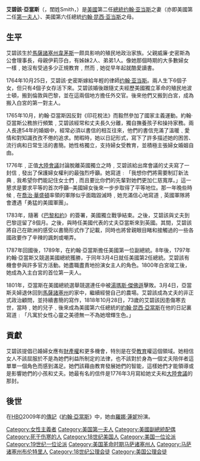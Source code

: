 {{Unreferenced|time=2020-11-09T14:28:29+00:00}}
{{NoteTA
|G1=Country
|G2=People
}}
{{Infobox Officeholder 
|name                = 艾碧該·亞當斯
|original_name      = Abigail Adams
|image name          = Abigail Adams (Stuart).jpg
|imagesize           = 250px
|order = 2
|office              = 美國第一夫人
|term_start          = 1797年3月4日
|term_end            = 1801年3月4日
|president           = [[约翰·亚当斯|约翰·亚当斯]]
|predecessor         = [[马莎·华盛顿|马莎·华盛顿]] 
|successor = {{link-en|Martha Jefferson Randolph|Martha Jefferson Randolph}}
|birth_date          = {{birth date|1744|11|11}} 
|birth_place         = {{link-en|Weymouth|Weymouth}}, [[马萨诸塞湾省|马萨诸塞湾省]]
|birthname           = Abigail Smith
|death_date          = {{death date and age|1818|10|28|1744|11|11}} 
|death_place         = {{USA}}[[麻薩諸塞州|麻薩諸塞州]][[昆西_(馬薩諸塞州)|昆西]]
|spouse              = [[约翰·亚当斯|约翰·亚当斯]]
| children= Abigail "Nabby"、[[约翰·昆西·亚当斯|约翰·昆西]]、Susanna、Charles、Thomas Boylston及Elizabeth（死產）
|relations           =
|alma_mater          = 
|occupation          =
|religion            = [[公理会|公理会]]
| signature = Abigail Adams signature.svg 
|footnotes           =
}}
'''艾碧該·亞當斯'''（{{lang-en|Abigail Adams}}，閨姓Smith，{{bd|1744年|11月11日|1818年|10月28日}}）是[[美國|美國]]第二任[[美國總統|總統]][[约翰·亚当斯|约翰·亚当斯]]之妻（亦即美國第二任[[美国第一夫人|第一夫人]]）、美國第六任總統[[约翰·昆西·亚当斯|约翰·昆西·亚当斯]]之母。

== 生平 ==
艾碧該生於[[馬薩諸塞州|馬薩諸塞州]][[韋茅斯_(麻薩諸塞州)|韋茅斯]]一颇具影响的殖民地政治家族。父親威廉·史密斯為公會理事長，母親伊莉莎白，有姊妹2人、弟弟1人。像她那個時期的大多數婦女一樣﹐她沒有受過多少正規教育﹐然而﹐她從早年起就酷愛讀書。

1764年10月25日，艾碧該·史密斯嫁給年輕的律師[[约翰·亚当斯|约翰·亚当斯]]。兩人生下6個子女，但只有4個子女存活下來。艾碧該婚後跟隨丈夫經歷美國獨立革命的殖民地波士頓，搬到倫敦與巴黎，並在這兩個地方擔任外交官。後來他們又搬到白宮，成為搬入白宮的第一對主人。

1765年10月，約翰·亞當斯因反對《印花稅法》而毅然參加了國家主義運動。約翰‧亞當斯公務旅行頻繁﹐艾碧該經常和丈夫長久分離，獨自撫養孩子和操持家務。兩人長達54年的婚姻中，經常必須以書信的相互往來，他們的書信充滿了溫暖﹑愛情和對知識孜孜不倦的追求。閒暇時，她以日記形式，寫下了許多描述她的困苦、流行病和日常生活的書簡。她性格獨立，支持婦女受教育，並積極主張婦女婚姻自由。

1776年﹐正值[[大陸會議|大陸會議]]討論脫離英國獨立之時﹐艾碧該給出席會議的丈夫寫了一封信﹐發出了保護婦女權利的最強烈呼籲。她寫道﹕「我想你們將需要制訂新法典﹐我希望你們能記住女士們﹐而且要比你們的先輩對她們更加仁慈寬厚。」這一懇求是要求平等的首次呼籲─美國婦女後來一步步取得了平等地位。那一年晚些時候﹐在[[喬治·華盛頓|喬治·華盛頓]]率領的軍隊似乎面臨毀滅時﹐她充滿信心地寫道﹐英國軍隊將會遭遇「勇猛的美國軍團」。

1783年，隨著《[[1783年巴黎條約|巴黎和約]]》的簽署，美國獨立戰爭結束。之後，艾碧該與丈夫到巴黎逗留了8個月。之後，與時任美國代表的丈夫亞當斯來到英國。其間，艾碧該將自己在歐洲的感受以書簡形式作了記載，同時也將曾親眼目睹和接觸過的一些各國政要作了辛辣的諷刺或嘲弄。

1787年回國後，1789年，在約翰‧亞當斯擔任美國第一位副總統。8年後，1797年約翰‧亞當斯又競選美國總統獲勝，于同年3月4日就任美國第2任總統。艾碧該有機會參與許多官方活動。她盡職盡責地扮演女主人的角色。1800年白宮竣工後，她成為入主白宮的首位第一夫人。

1801年，亞當斯在美國總統選舉競選連任中被[[湯瑪斯·傑佛遜|湯瑪斯·傑佛遜]]擊敗。3月4日，亞當斯夫婦退休回到[[馬薩諸塞州|馬薩諸塞州]]的家中，繼續經營自己的農場。艾碧該成為丈夫的非正式政治顧問，並持續書簡的寫作，1818年10月28日，73歲的艾碧該因患傷寒去世，當時﹐她的兒子﹑後來成為美國第六任總統的[[約翰·昆西·亞當斯|約翰‧昆西‧亞當斯]]在他的日記裏寫道﹕「凡寓於女性心靈之美德無一不為她增輝生色。」

== 貢獻 ==
艾碧該提倡已婚婦女應有[[財產權|財產權]]和更多機會，特別是在受[[教育|教育]]權這個領域。她相信女人不該屈服於不是為她們利益所制定的法律，也不該對於身為一個丈夫陪伴者這單單一個角色而感到滿足。她們該藉由教育發展她們的智能，這樣她們才能領導或是影響她們的小孩和丈夫。她最有名的信件是1776年3月寫給她丈夫和[[大陸會議|大陸會議]]的那封。

==後世==
在[[HBO|HBO]]2009年的[[傳記|傳記]]《[[約翰·亞當斯_(迷你影集)|約翰·亞當斯]]》中，她由[[羅娜·蓮妮|羅娜·蓮妮]]扮演。

{{US First Ladies}}
{{Authority control}}
{{DEFAULTSORT:Adams, Abigail}}
[[Category:女性主義者|Category:女性主義者]]
[[Category:美国第一夫人|Category:美国第一夫人]]
[[Category:美國副總統配偶|Category:美國副總統配偶]]
[[Category:死于伤寒的人|Category:死于伤寒的人]]
[[Category:18世纪美国人|Category:18世纪美国人]]
[[Category:美国一位论派|Category:美国一位论派]]
[[Category:19世纪一位论派|Category:19世纪一位论派]]
[[Category:美国革命时期马萨诸塞州人|Category:美国革命时期马萨诸塞州人]]
[[Category:马萨诸塞州布伦特里人|Category:马萨诸塞州布伦特里人]]
[[Category:18世纪公理会徒|Category:18世纪公理会徒]]
[[Category:美国公理会徒|Category:美国公理会徒]]